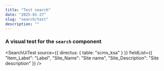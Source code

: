 ```yaml
---
title: "Test search"
date: "2025-01-27"
slug: "search/test"
description: ""
---
```



### A visual test for the `search` component

<SearchUiTest 
  source={{
    directus: {
      table: "scms_ksa"
    }
  }}
  fieldList={{
    "Item_Label": "Label",
    "Site_Name": "Site name",
    "Site_Description": "Site description"
  }} />

